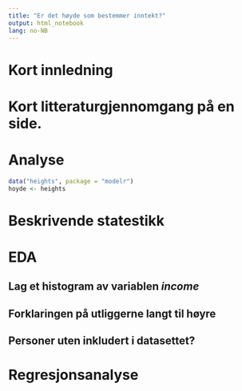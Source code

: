 ```yaml
---
title: "Er det høyde som bestemmer inntekt?"
output: html_notebook
lang: no-NB
---
```


# Kort innledning 

# Kort litteraturgjennomgang på en side.

# Analyse

```r
data("heights", package = "modelr")
hoyde <- heights
```

# Beskrivende statestikk

# EDA

## Lag et histogram av variablen *income*

## Forklaringen på utliggerne langt til høyre

## Personer uten inkludert i datasettet? 

# Regresjonsanalyse

